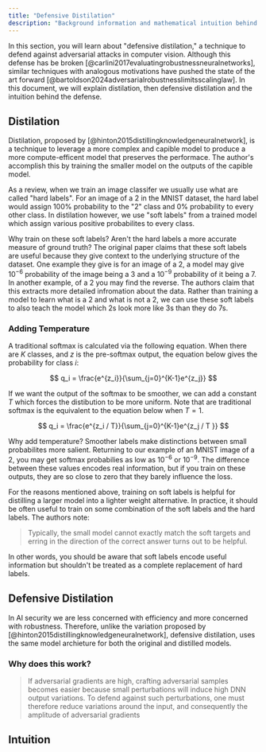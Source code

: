 ```yaml
---
title: "Defensive Distilation"
description: "Background information and mathematical intuition behind defensive distilation."
---
```


In this section, you will learn about "defensive distilation," a technique to defend
against adversarial attacks in computer vision. Although this defense has be broken [@carlini2017evaluatingrobustnessneuralnetworks],
similar techniques with analogous motivations have pushed the state of the art forward [@bartoldson2024adversarialrobustnesslimitsscalinglaw].
In this document, we will explain distilation, then defensive distilation and the intuition behind the defense.

## Distilation

Distilation, proposed by [@hinton2015distillingknowledgeneuralnetwork], is a technique
to leverage a more complex and capible model to produce a more compute-efficent model
that preserves the performace. The author's accomplish this by training the smaller model
on the outputs of the capible model.

As a review, when we train an image classifer we usually use what are called "hard labels".
For an image of a 2 in the MNIST dataset, the hard label would assign 100% probability to the
"2" class and 0% probability to every other class. In distilation however, we use "soft labels"
from a trained model which assign various positive probabilites to every class.

Why train on these soft labels? Aren't the hard labels a more accurate measure of ground truth?
The original paper claims that these soft labels are useful because they give context to the underlying
structure of the dataset. One example they give is for an image of a 2, a model
may give $10^{-6}$ probability of the image being a 3 and a $10^{-9}$ probability of it being a 7.
In another example, of a 2 you may find the reverse. The authors claim that this extracts
more detailed infromation about the data. Rather than training a model to learn what is a
2 and what is not a 2, we can use these soft labels to also teach the model which 2s look more like
3s than they do 7s.

### Adding Temperature

A traditional softmax is calculated via the following equation. When there are $K$ classes,
and $z$ is the pre-softmax output, the equation below gives the probability for class $i$:

$$
q_i = \frac{e^{z_i}}{\sum_{j=0}^{K-1}e^{z_j}}
$$

If we want the output of the softmax to be smoother, we can add a constant $T$ which
forces the distibution to be more uniform. Note that are traditional softmax is the equivalent
to the equation below when $T = 1$.

$$
q_i = \frac{e^{z_i / T}}{\sum_{j=0}^{K-1}e^{z_j / T }}
$$

Why add temperature? Smoother labels make distinctions between small probabilites
more salient. Returning to our example of an MNIST image of a 2, you may get
softmax probabilies as low as $10^{-6}$ or $10^{-9}$. The difference between these values
encodes real information, but if you train on these outputs, they are so close to zero
that they barely influence the loss.

<Dropdown title="Soft labels don't replace hard labels">

For the reasons mentioned above, training on soft labels is helpful for distilling
a larger model into a lighter weight alternative. In practice, it should be often
useful to train on some combination of the soft labels
and the hard labels. The authors note:

> Typically, the small model cannot exactly match the soft targets and erring in the direction of the
> correct answer turns out to be helpful.

In other words, you should be aware that soft labels encode useful information but shouldn't
be treated as a complete replacement of hard labels.

</Dropdown>

## Defensive Distilation

In AI security we are less concerned with efficiency and more concerned with robustness.
Therefore, unlike the variation proposed by [@hinton2015distillingknowledgeneuralnetwork],
defensive distilation, uses the same model archieture for both the original and
distilled models.

### Why does this work?

> If adversarial gradients are high, crafting adversarial samples becomes easier
> because small perturbations will induce high DNN output
> variations. To defend against such perturbations, one must
> therefore reduce variations around the input, and consequently
> the amplitude of adversarial gradients

## Intuition

<p align="center">
  <ThemeImage
    lightSrc="/images/distilation_light.png"
    darkSrc="/images/distilation_dark.png"
    alt="Swiss cheese security model"
    style={{ align: "center", width: "80%", display: "block", margin: "0 auto" }}
  />
</p>
